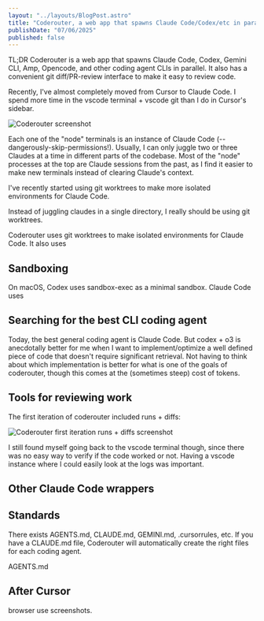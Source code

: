 ```yaml
---
layout: "../layouts/BlogPost.astro"
title: "Coderouter, a web app that spawns Claude Code/Codex/etc in parallel"
publishDate: "07/06/2025"
published: false
---
```


TL;DR Coderouter is a web app that spawns Claude Code, Codex, Gemini CLI, Amp, Opencode, and other coding agent CLIs in parallel. It also has a convenient git diff/PR-review interface to make it easy to review code.

Recently, I've almost completely moved from Cursor to Claude Code. I spend more time in the vscode terminal + vscode git than I do in Cursor's sidebar.

![Coderouter screenshot](/coderouter/claude-code-cursor.png)


Each one of the "node" terminals is an instance of Claude Code (--dangerously-skip-permissions!). Usually, I can only juggle two or three Claudes at a time in different parts of the codebase. Most of the "node" processes at the top are Claude sessions from the past, as I find it easier to make new terminals instead of clearing Claude's context.

I've recently started using git worktrees to make more isolated environments for Claude Code.

Instead of juggling claudes in a single directory, I really should be using git worktrees.

Coderouter uses git worktrees to make isolated environments for Claude Code. It also uses 

## Sandboxing

On macOS, Codex uses sandbox-exec as a minimal sandbox. Claude Code uses

## Searching for the best CLI coding agent

Today, the best general coding agent is Claude Code. But codex + o3 is anecdotally better for me when I want to implement/optimize a well defined piece of code that doesn't require significant retrieval. Not having to think about which implementation is better for what is one of the goals of coderouter, though this comes at the (sometimes steep) cost of tokens.

## Tools for reviewing work

The first iteration of coderouter included runs + diffs:

![Coderouter first iteration runs + diffs screenshot](/coderouter/coderouter-v0-runs-diffs.png)

I still found myself going back to the vscode terminal though, since there was no easy way to verify if the code worked or not. Having a vscode instance where I could easily look at the logs was important.

## Other Claude Code wrappers

## Standards

There exists AGENTS.md, CLAUDE.md, GEMINI.md, .cursorrules, etc. If you have a CLAUDE.md file, Coderouter will automatically create the right files for each coding agent.

AGENTS.md

## After Cursor



browser use screenshots.